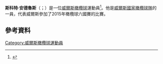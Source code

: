 {{expand|time=2015-11-23T12:49:50+00:00}}
'''斯科特·安德魯斯'''（{{lang-en|Scott Andrews}}；{{bd|1989年|8月1日}}）是一位[[威爾斯|威爾斯]][[橄欖球|橄欖球]]運動員<ref>{{Cite web |url=http://news.bbc.co.uk/sport1/hi/rugby_union/welsh/9370298.stm |title=2011 Wales squad |accessdate=2015-11-23 |archive-date=2017-08-31 |archive-url=https://web.archive.org/web/20170831140603/http://news.bbc.co.uk/sport1/hi/rugby_union/welsh/9370298.stm |dead-url=no }}</ref>。他是[[威爾斯國家橄欖球隊|威爾斯國家橄欖球隊]]的一員，代表威爾斯參加了2015年橄欖球六國賽的比賽。
==參考資料==
{{Reflist}}
[[Category:威爾斯橄欖球運動員|Category:威爾斯橄欖球運動員]]